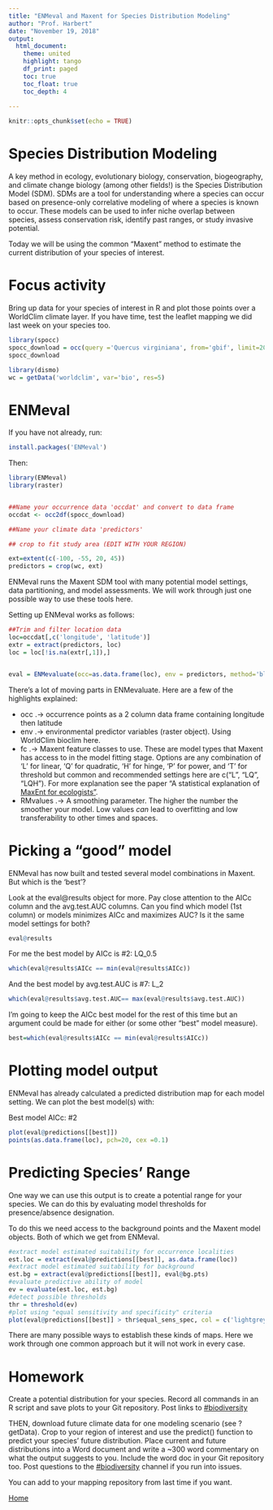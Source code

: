 ```yaml
---
title: "ENMeval and Maxent for Species Distribution Modeling"
author: "Prof. Harbert"
date: "November 19, 2018"
output: 
  html_document:
    theme: united
    highlight: tango
    df_print: paged
    toc: true
    toc_float: true
    toc_depth: 4
  
---
```


```r
knitr::opts_chunk$set(echo = TRUE)
```

# Species Distribution Modeling

A key method in ecology, evolutionary biology, conservation, biogeography, and climate change biology (among other fields!) is the Species Distribution Model (SDM). SDMs are a tool for understanding where a species can occur based on presence-only correlative modeling of where a species is known to occur. These models can be used to infer niche overlap between species, assess conservation risk, identify past ranges, or study invasive potential.

Today we will be using the common "Maxent" method to estimate the current distribution of your species of interest.

# Focus activity

Bring up data for your species of interest in R and plot those points over a WorldClim climate layer. If you have time, test the leaflet mapping we did last week on your species too.


```r
library(spocc)
spocc_download = occ(query ='Quercus virginiana', from='gbif', limit=2000);
spocc_download

library(dismo)
wc = getData('worldclim', var='bio', res=5)
```

# ENMeval 

If you have not already, run:

```r
install.packages('ENMeval')

```

Then:

```r
library(ENMeval)
library(raster)


##Name your occurrence data 'occdat' and convert to data frame
occdat <- occ2df(spocc_download)

##Name your climate data 'predictors'

## crop to fit study area (EDIT WITH YOUR REGION)

ext=extent(c(-100, -55, 20, 45))
predictors = crop(wc, ext)

```

ENMeval runs the Maxent SDM tool with many potential model settings, data partitioning, and model assessments. We will work through just one possible way to use these tools here.

Setting up ENMeval works as follows:

```r
##Trim and filter location data
loc=occdat[,c('longitude', 'latitude')]
extr = extract(predictors, loc)
loc = loc[!is.na(extr[,1]),]


eval = ENMevaluate(occ=as.data.frame(loc), env = predictors, method='block', parallel=FALSE, fc=c("L", "LQ"), RMvalues=seq(0.5, 2, 0.5), rasterPreds=T)
```

There's a lot of moving parts in ENMevaluate. Here are a few of the highlights explained:

+ occ .-> occurrence points as a 2 column data frame containing longitude then latitude
+ env .-> environmental predictor variables (raster object). Using WorldClim bioclim here.
+ fc .-> Maxent feature classes to use. These are model types that Maxent has access to in the model fitting stage. Options are any combination of 'L' for linear, 'Q' for quadratic, 'H' for hinge, 'P' for power, and 'T' for threshold but common and recommended settings here are c("L", "LQ", "LQH"). For more explanation see the paper "A statistical explanation of [MaxEnt for ecologists"](https://onlinelibrary.wiley.com/doi/full/10.1111/j.1472-4642.2010.00725.x). 
+ RMvalues .-> A smoothing parameter. The higher the number the smoother your model. Low values *can* lead to overfitting and low transferability to other times and spaces.


# Picking a "good" model

ENMeval has now built and tested several model combinations in Maxent. But which is the 'best'?

Look at the eval@results object for more. Pay close attention to the AICc column and the avg.test.AUC columns. Can you find which model (1st column) or models minimizes AICc and maximizes AUC? Is it the same model settings for both?

```r
eval@results
```

For me the best model by AICc is #2: LQ_0.5

```r
which(eval@results$AICc == min(eval@results$AICc))
```

And the best model by avg.test.AUC is #7: L_2

```r
which(eval@results$avg.test.AUC== max(eval@results$avg.test.AUC))
```

I'm going to keep the AICc best model for the rest of this time but an argument could be made for either (or some other "best" model measure).

```r
best=which(eval@results$AICc == min(eval@results$AICc))
```

# Plotting model output

ENMeval has already calculated a predicted distribution map for each model setting. We can plot the best model(s) with:

Best model AICc: #2

```r
plot(eval@predictions[[best]])
points(as.data.frame(loc), pch=20, cex =0.1)
```

# Predicting Species' Range

One way we can use this output is to create a potential range for your species. We can do this by evaluating model thresholds for presence/absence designation.

To do this we need access to the background points and the Maxent model objects. Both of which we get from ENMeval.


```r

#extract model estimated suitability for occurrence localities
est.loc = extract(eval@predictions[[best]], as.data.frame(loc))
#extract model estimated suitability for background
est.bg = extract(eval@predictions[[best]], eval@bg.pts)
#evaluate predictive ability of model
ev = evaluate(est.loc, est.bg)
#detect possible thresholds 
thr = threshold(ev)
#plot using "equal sensitivity and specificity" criteria
plot(eval@predictions[[best]] > thr$equal_sens_spec, col = c('lightgrey', 'black'))


```

There are many possible ways to establish these kinds of maps. Here we work through one common approach but it will not work in every case.



# Homework

Create a potential distribution for your species. Record all commands in an R script and save plots to your Git repository. Post links to [#biodiversity](https://bio200-bioinformatics.slack.com/messages/CE3344LE4)

THEN, download future climate data for one modeling scenario (see ?getData). Crop to your region of interest and use the predict() function to predict your species' future distribution. Place current and future distributions into a Word document and write a ~300 word commentary on what the output suggests to you. Include the word doc in your Git repository too. Post questions to the [#biodiversity](https://bio200-bioinformatics.slack.com/messages/CE3344LE4) channel if you run into issues.

You can add to your mapping repository from last time if you want.

[Home](https://rsh249.github.io/bioinformatics/index.html)

